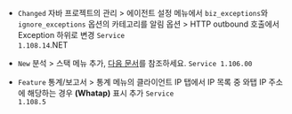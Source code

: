 
- <code class="Changed">Changed</code> 자바 프로젝트의 <span class="uitext">관리</span> &gt; <span class="uitext">에이전트 설정</span> 메뉴에서 <code>biz_exceptions</code>와 <code>ignore_exceptions</code> 옵션의 카테고리를 <span class="uitext">알림 옵션</span> &gt; <span class="uitext">HTTP outbound 호출</span>에서 <span class="uitext">Exception</span> 하위로 변경 <code class='changelog-service'>Service 1.108.14​</code>.NET​

- <code class="New">New</code> <span class="uitext">분석</span> &gt; <span class="uitext">스택</span> 메뉴 추가, <a href="/dotnet/analysis-apm">다음 문서</a>를 참조하세요. <code class='changelog-service'>Service 1.106.00​</code>

- <code class="Feature">Feature</code> <span class="uitext">통계/보고서</span> &gt; <span class="uitext">통계</span> 메뉴의 <span class="uitext">클라이언트 IP</span> 탭에서 IP 목록 중 와탭 IP 주소에 해당하는 경우 <b>(Whatap)</b> 표시 추가 <code class='changelog-service'>Service 1.108.5​</code>

